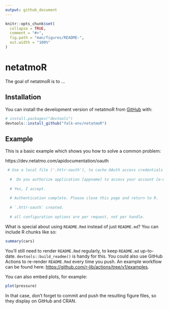 ```yaml
---
output: github_document
---
```


<!-- README.md is generated from README.Rmd. Please edit that file -->

```r
knitr::opts_chunk$set(
  collapse = TRUE,
  comment = "#>",
  fig.path = "man/figures/README-",
  out.width = "100%"
)
```

# netatmoR

<!-- badges: start -->
<!-- badges: end -->

The goal of netatmoR is to ...

## Installation

You can install the development version of netatmoR from [GitHub](https://github.com/) with:

``` r
# install.packages("devtools")
devtools::install_github("falk-env/netatmoR")
```

## Example

This is a basic example which shows you how to solve a common problem:

https://dev.netatmo.com/apidocumentation/oauth

```r
 # Use a local file ('.httr-oauth'), to cache OAuth access credentials between R sessions?
  
  #  Do you authorize application [appname] to access your account [e-mail] data?
  
  # Yes, I accept.
  
  # Authentication complete. Please close this page and return to R.
  
  # `.httr-oauth` created.
  
  # all configuration options are per request, not per handle.
```

What is special about using `README.Rmd` instead of just `README.md`? You can include R chunks like so:

```r
summary(cars)
```

You'll still need to render `README.Rmd` regularly, to keep `README.md` up-to-date. `devtools::build_readme()` is handy for this. You could also use GitHub Actions to re-render `README.Rmd` every time you push. An example workflow can be found here: <https://github.com/r-lib/actions/tree/v1/examples>.

You can also embed plots, for example:

```r
plot(pressure)
```

In that case, don't forget to commit and push the resulting figure files, so they display on GitHub and CRAN.
